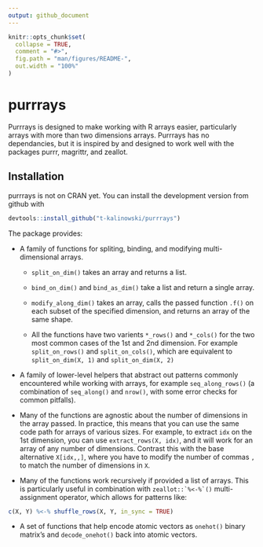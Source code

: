 ```yaml
---
output: github_document
---
```


<!-- README.md is generated from README.Rmd. Please edit that file -->

```r
knitr::opts_chunk$set(
  collapse = TRUE,
  comment = "#>",
  fig.path = "man/figures/README-",
  out.width = "100%"
)
```
# purrrays

Purrrays is designed to make working with R arrays easier, particularly arrays
with more than two dimensions arrays. Purrrays has no dependancies, but it is
inspired by and designed to work well with the packages purrr, magrittr, and
zeallot.

## Installation

purrrays is not on CRAN yet. You can install the development version from github with

``` r
devtools::install_github("t-kalinowski/purrrays")
```

The package provides:

*  A family of functions for spliting, binding, and modifying multi-dimensional
arrays. 

    +  `split_on_dim()` takes an array and returns a list.
    
    +  `bind_on_dim()` and `bind_as_dim()` take a list and return a single array.
    
    +  `modify_along_dim()` takes an array, calls the passed function `.f()` on
    each subset of the specified dimension, and returns an array of the same
    shape.
    
    +  All the functions have two varients `*_rows()` and `*_cols()` for the two
    most common cases of the 1st and 2nd dimension. For example
    `split_on_rows()` and `split_on_cols()`, which are equivalent to
    `split_on_dim(X, 1)` and `split_on_dim(X, 2)`
   

*  A family of lower-level helpers that abstract out patterns commonly
encountered while working with arrays, for example `seq_along_rows()` (a
combination of `seq_along()` and `nrow()`, with some error checks for common
pitfalls).

*  Many of the functions are agnostic about the number of dimensions in the array
passed. In practice, this means that you can use the same code path for arrays
of various sizes. For example, to extract `idx` on the 1st dimension, you can use
`extract_rows(X, idx)`, and it will work for an array of any number of
dimensions. Contrast this with the base alternative `X[idx,,]`, where you have
to modify the number of commas `,` to match the number of dimensions in `X`. 

*  Many of the functions work recursively if provided a list of arrays. This is
particularly useful in combination with ``` zeallot::`%<-%`() ``` multi-assignment
operator, which allows for patterns like:
``` R
c(X, Y) %<-% shuffle_rows(X, Y, in_sync = TRUE)
```

*  A set of functions that help encode atomic vectors as `onehot()` binary
matrix's and `decode_onehot()` back into atomic vectors.




